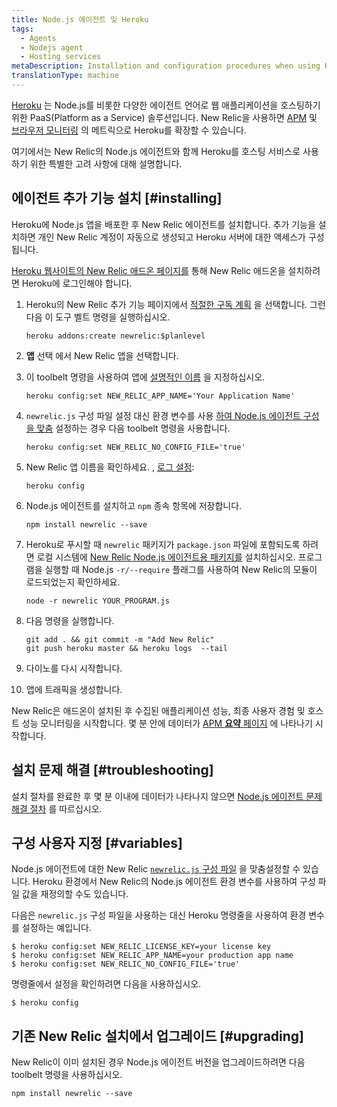 ```yaml
---
title: Node.js 에이전트 및 Heroku
tags:
  - Agents
  - Nodejs agent
  - Hosting services
metaDescription: Installation and configuration procedures when using Heroku as a hosting service with New Relic's Node.js agent.
translationType: machine
---
```


[Heroku](https://devcenter.heroku.com/articles/newrelic) 는 Node.js를 비롯한 다양한 에이전트 언어로 웹 애플리케이션을 호스팅하기 위한 PaaS(Platform as a Service) 솔루션입니다. New Relic을 사용하면 [APM](/docs/apm/new-relic-apm) 및 [브라우저 모니터링](/docs/browser/new-relic-browser) 의 메트릭으로 Heroku를 확장할 수 있습니다.

여기에서는 New Relic의 Node.js 에이전트와 함께 Heroku를 호스팅 서비스로 사용하기 위한 특별한 고려 사항에 대해 설명합니다.

## 에이전트 추가 기능 설치 [#installing]

Heroku에 Node.js 앱을 배포한 후 New Relic 에이전트를 설치합니다. 추가 기능을 설치하면 개인 New Relic 계정이 자동으로 생성되고 Heroku 서버에 대한 액세스가 구성됩니다.

[Heroku 웹사이트의 New Relic 애드온 페이지를](https://addons.heroku.com/newrelic) 통해 New Relic 애드온을 설치하려면 Heroku에 로그인해야 합니다.

1. Heroku의 New Relic 추가 기능 페이지에서 [적절한 구독 계획](https://elements.heroku.com/addons/newrelic#pricing) 을 선택합니다. 그런 다음 이 도구 벨트 명령을 실행하십시오.

   ```shell
   heroku addons:create newrelic:$planlevel
   ```

2. **앱** 선택 에서 New Relic 앱을 선택합니다.

3. 이 toolbelt 명령을 사용하여 앱에 [설명적인 이름](/docs/apm/new-relic-apm/installation-configuration/name-your-application) 을 지정하십시오.

   ```shell
   heroku config:set NEW_RELIC_APP_NAME='Your Application Name'
   ```

4. `newrelic.js` 구성 파일 설정 대신 환경 변수를 사용 [하여 Node.js 에이전트 구성을 맞춤](#variables) 설정하는 경우 다음 toolbelt 명령을 사용합니다.

   ```shell
   heroku config:set NEW_RELIC_NO_CONFIG_FILE='true'
   ```

5. New Relic 앱 이름을 확인하세요. <InlinePopover type="licenseKey"/>, [로그 설정](/docs/agents/nodejs-agent/installation-configuration/nodejs-agent-configuration#logging_config):

   ```shell
   heroku config
   ```

6. Node.js 에이전트를 설치하고 `npm` 종속 항목에 저장합니다.

   ```shell
   npm install newrelic --save
   ```

7. Heroku로 푸시할 때 `newrelic` 패키지가 `package.json` 파일에 포함되도록 하려면 로컬 시스템에 [New Relic Node.js 에이전트용 패키지를](/docs/agents/nodejs-agent/installation-configuration/installing-maintaining-nodejs) 설치하십시오. 프로그램을 실행할 때 Node.js `-r/--require` 플래그를 사용하여 New Relic의 모듈이 로드되었는지 확인하세요.

   ```shell
   node -r newrelic YOUR_PROGRAM.js
   ```

8. 다음 명령을 실행합니다.

   ```shell
   git add . && git commit -m "Add New Relic"
   git push heroku master && heroku logs  --tail
   ```

9. 다이노를 다시 시작합니다.

10. 앱에 트래픽을 생성합니다.

New Relic은 애드온이 설치된 후 수집된 애플리케이션 성능, 최종 사용자 경험 및 호스트 성능 모니터링을 시작합니다. 몇 분 안에 데이터가 [APM **요약** 페이지](/docs/apm/applications-menu/monitoring/apm-overview-page) 에 나타나기 시작합니다.

## 설치 문제 해결 [#troubleshooting]

설치 절차를 완료한 후 몇 분 이내에 데이터가 나타나지 않으면 [Node.js 에이전트 문제 해결 절차](/docs/agents/nodejs-agent/troubleshooting/troubleshooting-your-nodejs-installation) 를 따르십시오.

## 구성 사용자 지정 [#variables]

Node.js 에이전트에 대한 New Relic [`newrelic.js` 구성 파일](/docs/agents/nodejs-agent/installation-configuration/nodejs-agent-configuration#methods-and-precedence) 을 맞춤설정할 수 있습니다. Heroku 환경에서 New Relic의 Node.js 에이전트 환경 변수를 사용하여 구성 파일 값을 재정의할 수도 있습니다.

다음은 `newrelic.js` 구성 파일을 사용하는 대신 Heroku 명령줄을 사용하여 환경 변수를 설정하는 예입니다.

```shell
$ heroku config:set NEW_RELIC_LICENSE_KEY=your license key
$ heroku config:set NEW_RELIC_APP_NAME=your production app name
$ heroku config:set NEW_RELIC_NO_CONFIG_FILE='true'
```

명령줄에서 설정을 확인하려면 다음을 사용하십시오.

```shell
$ heroku config
```

## 기존 New Relic 설치에서 업그레이드 [#upgrading]

New Relic이 이미 설치된 경우 Node.js 에이전트 버전을 업그레이드하려면 다음 toolbelt 명령을 사용하십시오.

```shell
npm install newrelic --save
```